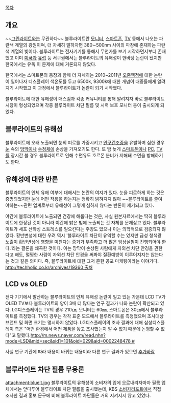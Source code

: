 [[목차]]

== 개요 ==
~~[[그린라이트]]와는 무관하다~~
블루라이트란 [[모니터]], [[스마트폰]], [[TV]] 등에서 나오는 파란색 계열의 광원이며, 더 자세히 말하자면 380∼500nm 사이의 파장에 존재하는 파란색 계열의 빛이다. 블루라이트는 전자기기를 통해서 무언가를 보기 시작하면서부터 존재했고 이미 [[미국]]과 [[유럽]] 등 서구권에서는 블루라이트의 유해성이 한바탕 논란이 됐지만 한국에서는 유독 이 문제에 대해 거론되지 않았다.

한국에서는 스마트폰의 등장과 함께 더 자세히는 2010~2011년 [[오줌액정]]에 대한 논란이 일어나자 디스플레이 색온도를 두고 6500k, 9300k에 대한 개념이 대중들에게 알려지기 시작했고 이 과정에서 블루라이트가 논란이 되기 시작했다.

블루라이트에 대한 유해성이 매스컴과 각종 커뮤니티를 통해 알려지자 바로 블루라이트 시장이 형성되었으며 각종 블루라이트 차단 필름 및 시력 보호 모니터 등이 출시되게 되었다.

== 블루라이트의 유해성 ==
블루라이트에 오래 노출되면 눈의 피로를 가중시키고 [[안구건조증]]을 유발하며 심한 경우 [[눈]] 속의 [[망막]]이나 [[수정체]]에 손상을 가져오기도 한다. 또 밤 늦게 [[스마트폰]]이나 [[PC]], [[TV]]를 장시간 볼 경우 블루라이트로 인해 수면유도 호르몬 분비가 저해돼 수면을 방해하기도 한다.

== 유해성에 대한 반론 ==
블루라이트의 인체 유해 여부에 대해서는 논란의 여지가 있다. 눈을 피로하게 하는 것은 증명되었지만 눈에 어떤 작용을 하는지는 정확히 밝혀지지 않아 ~~블루라이트를 줄여야하는~~관련 업계로부터 유해성이 그렇게 심하지 않다는 반론이 제기되고 있다.

야간에 블루라이트에 노출되면 건강에 해롭다는 것은, 사실 원본자료에서는 딱히 블루라이트에 한정된 것이 아니라 야간에 밝은 빛에 노출되는 것 자체를 문제삼고 있다. 블루라이트가 세포 산화성 스트레스를 일으킨다는 주장도 있으나 이는 의학적으로 검증되지 않았다. 황반변성에 대한 우려 역시 '블루라이트 차단이 유익할 수는 있지만 급성 청색광 노출이 황반변성에 영향을 미친다는 증거가 부족하고 더 많은 임상실험이 진행되어야 한다.'라는 결론을 왜곡한 것이다. 이는 망막이 손상된 사람에게 자외선 차단 안경을 권한다고 해도, 멀쩡한 사람이 자외선 차단 안경을 써봐야 질환예방이 이루어지지는 않는다는 것과 같은 의미다.
즉, 블루라이트에 대한 그저 흔한 공포 마케팅이라는 이야기다. [[http://techholic.co.kr/archives/19360 출처]]

== LCD vs OLED ==
전자 기기에서 발산하는 블루라이트의 인체 유해성 논란이 일고 있는 가운데 LCD TV가 OLED TV보다 블루라이트의 양이 3배 더 많다는 연구 결과가 나와 논란이 확산되고 있다. LG디스플레이는 TV의 경우 210㎝, 모니터는 60㎜, 스마트폰은 30㎝에서 블루라이트를 측정했다. TV의 경우는 각각 표준 모드에서 블루라이트를 측정했으며 조사대상 브랜드 및 화면 크기는 명시하지 않았다. LG디스플레이의 조사 결과에 대해 삼성디스플레이 측은 "어떤 환경에서 어떤 제품을 놓고 조사했는지 알 수 없기 때문에 논평할 수 없다"고 말했다.[[http://m.news.naver.com/read.nhn?mode=LSD&mid=sec&sid1=101&oid=029&aid=0002248478 #]]

사실 연구 기관에 따라 내용이 바뀌는 내용이라 다른 연구 결과가 있으면 [[추가바람]]

== 블루라이트 차단 필름 무용론 ==
attachment:bluelt.jpg
블루라이트의 유해성이 소비자의 입에 오르내리자마자 필름 업체에서는 앞다투어 블루라이트 차단 필름을 출시했는데, KBS [[소비자리포트]]에서 직접 조사한 결과 홍보 문구에 비해 블루라이트 차단률은 거의 지켜지지 않고 있었다.

